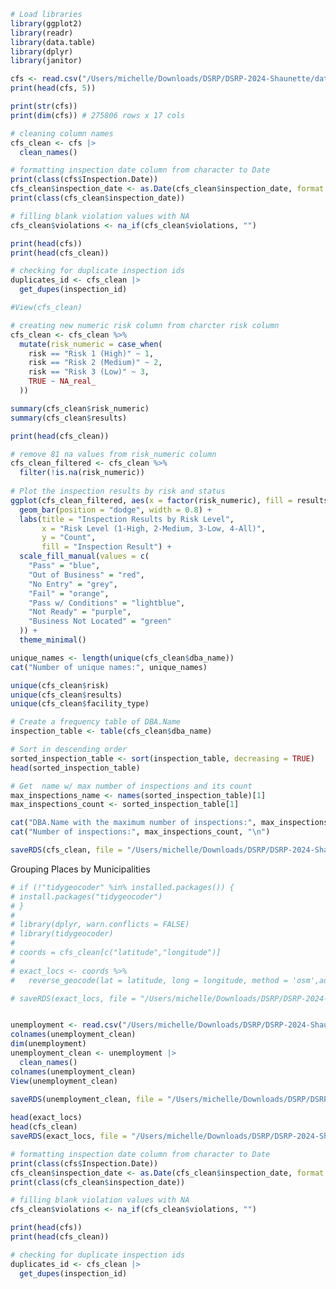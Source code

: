 ```r
# Load libraries
library(ggplot2)
library(readr)
library(data.table)
library(dplyr)
library(janitor)

cfs <- read.csv("/Users/michelle/Downloads/DSRP/DSRP-2024-Shaunette/data/Food_Inspections.csv")
print(head(cfs, 5))
```

```r
print(str(cfs))
print(dim(cfs)) # 275806 rows x 17 cols
```

```r
# cleaning column names
cfs_clean <- cfs |>
  clean_names()

# formatting inspection date column from character to Date
print(class(cfs$Inspection.Date))
cfs_clean$inspection_date <- as.Date(cfs_clean$inspection_date, format = "%m/%d/%Y")
print(class(cfs_clean$inspection_date))

# filling blank violation values with NA
cfs_clean$violations <- na_if(cfs_clean$violations, "")

print(head(cfs))
print(head(cfs_clean))

# checking for duplicate inspection ids
duplicates_id <- cfs_clean |>
  get_dupes(inspection_id)

#View(cfs_clean)
```

```r
# creating new numeric risk column from charcter risk column
cfs_clean <- cfs_clean %>%
  mutate(risk_numeric = case_when(
    risk == "Risk 1 (High)" ~ 1,
    risk == "Risk 2 (Medium)" ~ 2,
    risk == "Risk 3 (Low)" ~ 3,
    TRUE ~ NA_real_
  ))

summary(cfs_clean$risk_numeric)
summary(cfs_clean$results)

print(head(cfs_clean))

# remove 81 na values from risk_numeric column
cfs_clean_filtered <- cfs_clean %>%
  filter(!is.na(risk_numeric))
         
# Plot the inspection results by risk and status
ggplot(cfs_clean_filtered, aes(x = factor(risk_numeric), fill = results)) +
  geom_bar(position = "dodge", width = 0.8) +
  labs(title = "Inspection Results by Risk Level",
       x = "Risk Level (1-High, 2-Medium, 3-Low, 4-All)",
       y = "Count",
       fill = "Inspection Result") +
  scale_fill_manual(values = c(
    "Pass" = "blue",
    "Out of Business" = "red",
    "No Entry" = "grey",
    "Fail" = "orange",
    "Pass w/ Conditions" = "lightblue",
    "Not Ready" = "purple",
    "Business Not Located" = "green"
  )) +
  theme_minimal()
```

```r
unique_names <- length(unique(cfs_clean$dba_name))
cat("Number of unique names:", unique_names)

unique(cfs_clean$risk)
unique(cfs_clean$results)
unique(cfs_clean$facility_type)
```

```r
# Create a frequency table of DBA.Name
inspection_table <- table(cfs_clean$dba_name)

# Sort in descending order
sorted_inspection_table <- sort(inspection_table, decreasing = TRUE)
head(sorted_inspection_table)

# Get  name w/ max number of inspections and its count
max_inspections_name <- names(sorted_inspection_table)[1]
max_inspections_count <- sorted_inspection_table[1]

cat("DBA.Name with the maximum number of inspections:", max_inspections_name, "\n")
cat("Number of inspections:", max_inspections_count, "\n")
```

```r
saveRDS(cfs_clean, file = "/Users/michelle/Downloads/DSRP/DSRP-2024-Shaunette/MichelleProject/cfs_clean.rds")
```

Grouping Places by Municipalities

```r
# if (!"tidygeocoder" %in% installed.packages()) {
# install.packages("tidygeocoder")
# }
# 
# library(dplyr, warn.conflicts = FALSE)
# library(tidygeocoder)
# 
# coords = cfs_clean[c("latitude","longitude")]
# 
# exact_locs <- coords %>%
#   reverse_geocode(lat = latitude, long = longitude, method = 'osm',address = address_found, full_results = TRUE)

# saveRDS(exact_locs, file = "/Users/michelle/Downloads/DSRP/DSRP-2024-Shaunette/MichelleProject/exact_locs.rds")
```

```r

```

```r
unemployment <- read.csv("/Users/michelle/Downloads/DSRP/DSRP-2024-Shaunette/data/Unemployment.csv")
colnames(unemployment_clean)
dim(unemployment)
unemployment_clean <- unemployment |>
  clean_names()
colnames(unemployment_clean)
View(unemployment_clean)
  
saveRDS(unemployment_clean, file = "/Users/michelle/Downloads/DSRP/DSRP-2024-Shaunette/MichelleProject/unemployment_clean.rds")

head(exact_locs)
head(cfs_clean)
saveRDS(exact_locs, file = "/Users/michelle/Downloads/DSRP/DSRP-2024-Shaunette/MichelleProject/exact_locs.rds")
```

```r
# formatting inspection date column from character to Date
print(class(cfs$Inspection.Date))
cfs_clean$inspection_date <- as.Date(cfs_clean$inspection_date, format = "%m/%d/%Y")
print(class(cfs_clean$inspection_date))

# filling blank violation values with NA
cfs_clean$violations <- na_if(cfs_clean$violations, "")

print(head(cfs))
print(head(cfs_clean))

# checking for duplicate inspection ids
duplicates_id <- cfs_clean |>
  get_dupes(inspection_id)
```

```         
```
